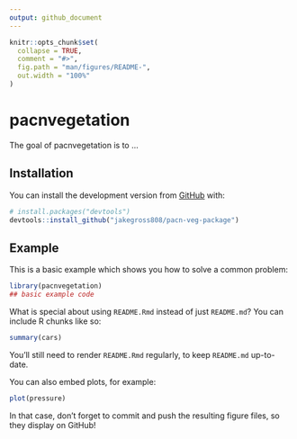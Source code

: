 ```yaml
---
output: github_document
---
```


<!-- README.md is generated from README.Rmd. Please edit that file -->

```r
knitr::opts_chunk$set(
  collapse = TRUE,
  comment = "#>",
  fig.path = "man/figures/README-",
  out.width = "100%"
)
```

# pacnvegetation

<!-- badges: start -->
<!-- badges: end -->

The goal of pacnvegetation is to ...

## Installation

You can install the development version from [GitHub](https://github.com/) with:

``` r
# install.packages("devtools")
devtools::install_github("jakegross808/pacn-veg-package")
```
## Example

This is a basic example which shows you how to solve a common problem:

```r
library(pacnvegetation)
## basic example code
```

What is special about using `README.Rmd` instead of just `README.md`? You can include R chunks like so:

```r
summary(cars)
```

You'll still need to render `README.Rmd` regularly, to keep `README.md` up-to-date.

You can also embed plots, for example:

```r
plot(pressure)
```

In that case, don't forget to commit and push the resulting figure files, so they display on GitHub!
